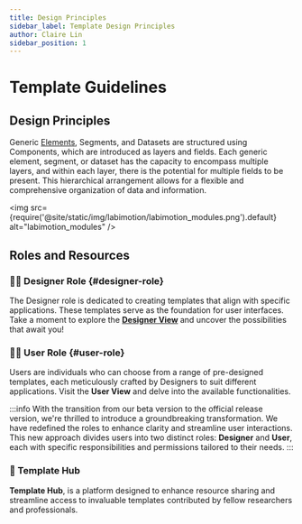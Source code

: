 ```yaml
---
title: Design Principles
sidebar_label: Template Design Principles
author: Claire Lin
sidebar_position: 1
---
```



# Template Guidelines

## Design Principles

<SubTitle text="Generic Elements, Segments, and Datasets are organized by layers and fields." />

Generic [Elements](./guides/designer/elements/), Segments, and Datasets are structured using Components, which are introduced as layers and fields. Each generic element, segment, or dataset has the capacity to encompass multiple layers, and within each layer, there is the potential for multiple fields to be present. This hierarchical arrangement allows for a flexible and comprehensive organization of data and information.

<img src={require('@site/static/img/labimotion/labimotion_modules.png').default} alt="labimotion_modules" />
<FigCaption text="labimotion_modules" />

## Roles and Resources

### :artist: Designer Role {#designer-role}
The Designer role is dedicated to creating templates that align with specific applications. These templates serve as the foundation for user interfaces. Take a moment to explore the **[Designer View](./guides/designer)** and uncover the possibilities that await you!

### &#x20;:scientist: User Role {#user-role}
Users are individuals who can choose from a range of pre-designed templates, each meticulously crafted by Designers to suit different applications. Visit the **User View** and delve into the available functionalities.

:::info
With the transition from our beta version to the official release version, we're thrilled to introduce a groundbreaking transformation. We have redefined the roles to enhance clarity and streamline user interactions. This new approach divides users into two distinct roles: **Designer** and **User**, each with specific responsibilities and permissions tailored to their needs.
:::

### :book: Template Hub
**Template Hub**, is a platform designed to enhance resource sharing and streamline access to invaluable templates contributed by fellow researchers and professionals.

